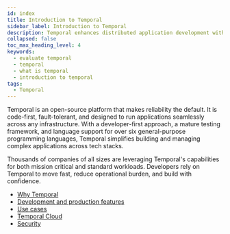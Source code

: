 ```yaml
---
id: index
title: Introduction to Temporal
sidebar_label: Introduction to Temporal
description: Temporal enhances distributed application development with clear code structure, fault-tolerance, and execution guarantees, trusted by thousands for mission-critical workloads.
collapsed: false
toc_max_heading_level: 4
keywords:
  - evaluate temporal
  - temporal
  - what is temporal
  - introduction to temporal
tags:
  - Temporal
---
```

Temporal is an open-source platform that makes reliability the default.
It is code-first, fault-tolerant, and designed to run applications seamlessly across any infrastructure.
With a developer-first approach, a mature testing framework, and language support for over six general-purpose programming languages, Temporal simplifies building and managing complex applications across tech stacks.

Thousands of companies of all sizes are leveraging Temporal's capabilities for both mission critical and standard workloads.
Developers rely on Temporal to move fast, reduce operational burden, and build with confidence.

- [Why Temporal](/evaluate/why-temporal)
- [Development and production features](/evaluate/development-production-features)
- [Use cases](/evaluate/use-cases-design-patterns)
- [Temporal Cloud](/cloud)
- [Security](/security)
